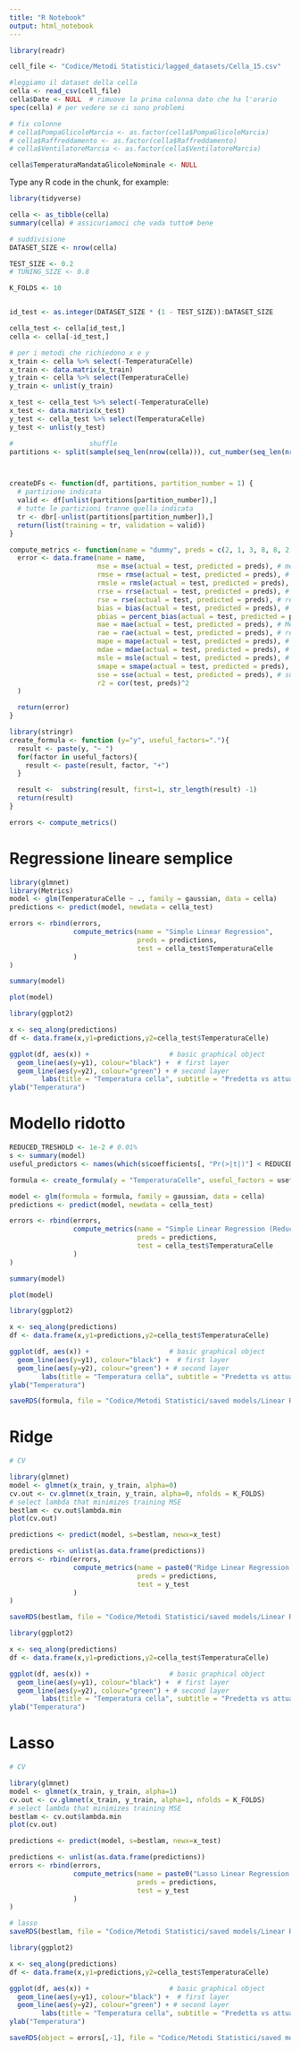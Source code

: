 ```yaml
---
title: "R Notebook"
output: html_notebook
---
```


```r
library(readr)

cell_file <- "Codice/Metodi Statistici/lagged_datasets/Cella_15.csv"

#leggiamo il dataset della cella
cella <- read_csv(cell_file)
cella$Date <- NULL  # rimuove la prima colonna dato che ha l'orario
spec(cella) # per vedere se ci sono problemi
```

```r
# fix colonne
# cella$PompaGlicoleMarcia <- as.factor(cella$PompaGlicoleMarcia)
# cella$Raffreddamento <- as.factor(cella$Raffreddamento)
# cella$VentilatoreMarcia <- as.factor(cella$VentilatoreMarcia)

cella$TemperaturaMandataGlicoleNominale <- NULL

```

Type any R code in the chunk, for example:
```r
library(tidyverse)

cella <- as_tibble(cella)
summary(cella) # assicuriamoci che vada tutto# bene
```

```r
# suddivisione
DATASET_SIZE <- nrow(cella)

TEST_SIZE <- 0.2
# TUNING_SIZE <- 0.8

K_FOLDS <- 10


id_test <- as.integer(DATASET_SIZE * (1 - TEST_SIZE)):DATASET_SIZE

cella_test <- cella[id_test,]
cella <- cella[-id_test,]

# per i metodi che richiedono x e y
x_train <- cella %>% select(-TemperaturaCelle)
x_train <- data.matrix(x_train)
y_train <- cella %>% select(TemperaturaCelle)
y_train <- unlist(y_train)

x_test <- cella_test %>% select(-TemperaturaCelle)
x_test <- data.matrix(x_test)
y_test <- cella_test %>% select(TemperaturaCelle)
y_test <- unlist(y_test)

#                   shuffle
partitions <- split(sample(seq_len(nrow(cella))), cut_number(seq_len(nrow(cella)), K_FOLDS, labels = FALSE))



createDFs <- function(df, partitions, partition_number = 1) {
  # partizione indicata
  valid <- df[unlist(partitions[partition_number]),]
  # tutte le partizioni tranne quella indicata
  tr <- dbr[-unlist(partitions[partition_number]),]
  return(list(training = tr, validation = valid))
}

compute_metrics <- function(name = "dummy", preds = c(2, 1, 3, 8, 8, 2, 3, 6), test = c(7, 3, 4, 5, 6, 8, 5, 6)) {
  error <- data.frame(name = name,
                      mse = mse(actual = test, predicted = preds), # mean square error
                      rmse = rmse(actual = test, predicted = preds), # root mean square error
                      rmsle = rmsle(actual = test, predicted = preds), # root mean square log error
                      rrse = rrse(actual = test, predicted = preds), # root relative square error
                      rse = rse(actual = test, predicted = preds), # relative square error
                      bias = bias(actual = test, predicted = preds), # bias del modello
                      pbias = percent_bias(actual = test, predicted = preds), # percent bias
                      mae = mae(actual = test, predicted = preds), # Mean Absolute Error
                      rae = rae(actual = test, predicted = preds), # relative absolute error
                      mape = mape(actual = test, predicted = preds), # Mean Absolute Percentage Error
                      mdae = mdae(actual = test, predicted = preds), # Median Absolute Different Error
                      msle = msle(actual = test, predicted = preds), # Mean Squared Log Error
                      smape = smape(actual = test, predicted = preds), #symmetric mean absolute percentage error
                      sse = sse(actual = test, predicted = preds), # sum of the squared differences between two numeric vectors
                      r2 = cor(test, preds)^2
  )

  return(error)
}

library(stringr)
create_formula <- function (y="y", useful_factors="."){
  result <- paste(y, "~ ")
  for(factor in useful_factors){
    result <- paste(result, factor, "+")
  }

  result <-  substring(result, first=1, str_length(result) -1)
  return(result)
}

errors <- compute_metrics()

```

# Regressione lineare semplice
```r
library(glmnet)
library(Metrics)
model <- glm(TemperaturaCelle ~ ., family = gaussian, data = cella)
predictions <- predict(model, newdata = cella_test)

errors <- rbind(errors,
                compute_metrics(name = "Simple Linear Regression",
                                preds = predictions,
                                test = cella_test$TemperaturaCelle
                )
)
```
```r
summary(model)
```
```r
plot(model)
```

```r
library(ggplot2)

x <- seq_along(predictions)
df <- data.frame(x,y1=predictions,y2=cella_test$TemperaturaCelle)

ggplot(df, aes(x)) +                    # basic graphical object
  geom_line(aes(y=y1), colour="black") +  # first layer
  geom_line(aes(y=y2), colour="green") + # second layer
        labs(title = "Temperatura cella", subtitle = "Predetta vs attuale") + xlab("Tempo") +
ylab("Temperatura")


```


# Modello ridotto
```r
REDUCED_TRESHOLD <- 1e-2 # 0.01%
s <- summary(model)
useful_predictors <- names(which(s$coefficients[, "Pr(>|t|)"] < REDUCED_TRESHOLD)[-1]) # -1 per l-intercept


```
```r
formula <- create_formula(y = "TemperaturaCelle", useful_factors = useful_predictors)

model <- glm(formula = formula, family = gaussian, data = cella)
predictions <- predict(model, newdata = cella_test)

errors <- rbind(errors,
                compute_metrics(name = "Simple Linear Regression (Reduced)",
                                preds = predictions,
                                test = cella_test$TemperaturaCelle
                )
)

```
```r
summary(model)
```
```r
plot(model)
```

```r
library(ggplot2)

x <- seq_along(predictions)
df <- data.frame(x,y1=predictions,y2=cella_test$TemperaturaCelle)

ggplot(df, aes(x)) +                    # basic graphical object
  geom_line(aes(y=y1), colour="black") +  # first layer
  geom_line(aes(y=y2), colour="green") + # second layer
        labs(title = "Temperatura cella", subtitle = "Predetta vs attuale") + xlab("Tempo") +
ylab("Temperatura")
```

```r
saveRDS(formula, file = "Codice/Metodi Statistici/saved models/Linear Regression/formula_ridotta_lr.rds")
```


# Ridge
```r
# CV

library(glmnet)
model <- glmnet(x_train, y_train, alpha=0)
cv.out <- cv.glmnet(x_train, y_train, alpha=0, nfolds = K_FOLDS)
# select lambda that minimizes training MSE
bestlam <- cv.out$lambda.min
plot(cv.out)

```
```r
predictions <- predict(model, s=bestlam, newx=x_test)

predictions <- unlist(as.data.frame(predictions))
errors <- rbind(errors,
                compute_metrics(name = paste0("Ridge Linear Regression (Lambda = ", bestlam,")"),
                                preds = predictions,
                                test = y_test
                )
)
```

```r
saveRDS(bestlam, file = "Codice/Metodi Statistici/saved models/Linear Regression/best_lambda_ridge.rds")
```
```r
library(ggplot2)

x <- seq_along(predictions)
df <- data.frame(x,y1=predictions,y2=cella_test$TemperaturaCelle)

ggplot(df, aes(x)) +                    # basic graphical object
  geom_line(aes(y=y1), colour="black") +  # first layer
  geom_line(aes(y=y2), colour="green") + # second layer
        labs(title = "Temperatura cella", subtitle = "Predetta vs attuale") + xlab("Tempo") +
ylab("Temperatura")
```


# Lasso
```r
# CV

library(glmnet)
model <- glmnet(x_train, y_train, alpha=1)
cv.out <- cv.glmnet(x_train, y_train, alpha=1, nfolds = K_FOLDS)
# select lambda that minimizes training MSE
bestlam <- cv.out$lambda.min
plot(cv.out)
```

```r
predictions <- predict(model, s=bestlam, newx=x_test)

predictions <- unlist(as.data.frame(predictions))
errors <- rbind(errors,
                compute_metrics(name = paste0("Lasso Linear Regression (Lambda = ", bestlam,")"),
                                preds = predictions,
                                test = y_test
                )
)
```

```r
# lasso
saveRDS(bestlam, file = "Codice/Metodi Statistici/saved models/Linear Regression/best_lambda_lasso.rds")
```


```r
library(ggplot2)

x <- seq_along(predictions)
df <- data.frame(x,y1=predictions,y2=cella_test$TemperaturaCelle)

ggplot(df, aes(x)) +                    # basic graphical object
  geom_line(aes(y=y1), colour="black") +  # first layer
  geom_line(aes(y=y2), colour="green") + # second layer
        labs(title = "Temperatura cella", subtitle = "Predetta vs attuale") + xlab("Tempo") +
ylab("Temperatura")
```

```r
saveRDS(object = errors[,-1], file = "Codice/Metodi Statistici/saved models/metriche_errori/Regressioni_lineari.rds")
```
